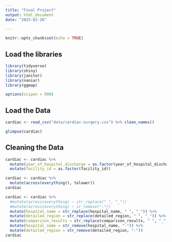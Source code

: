 ```yaml
---
title: "Final Project"
output: html_document
date: "2025-02-26"

---
```


```r
knitr::opts_chunk$set(echo = TRUE)
```


## Load the libraries
```r
library(tidyverse)
library(shiny)
library(janitor)
library(naniar)
library(ggmap)
```

```r
options(scipen = 999)
```


## Load the Data
```r
cardiac <- read_csv("data/cardiac-surgery.csv") %>% clean_names()
```

```r
glimpse(cardiac)
```

## Cleaning the Data
```r
cardiac <- cardiac %>% 
  mutate(year_of_hospital_discharge = as.factor(year_of_hospital_discharge)) %>% 
  mutate(facility_id = as.factor(facility_id))
```

```r
cardiac <- cardiac %>% 
  mutate(across(everything(), tolower))
cardiac
```

```r
cardiac <- cardiac %>% 
  #mutate(across(everything) ~ str_replace(" ", "_"))
  #mutate(across(everything) ~ sr_remove("-"))
  mutate(hospital_name = str_replace(hospital_name, " ", "_")) %>% 
  mutate(detailed_region = str_replace(detailed_region, " ", "_")) %>% 
  mutate(comparison_results = str_replace(comparison_results, " ", "_")) %>% 
  mutate(hospital_name = str_remove(hospital_name, "-")) %>% 
  mutate(detailed_region = str_remove(detailed_region, "-"))
cardiac
```


